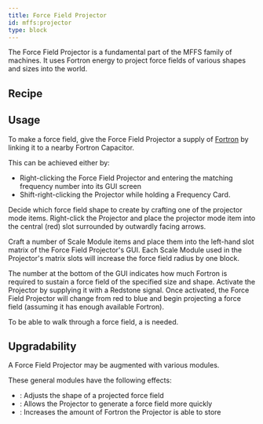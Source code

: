 ```yaml
---
title: Force Field Projector
id: mffs:projector
type: block
---
```


The Force Field Projector is a fundamental part of the MFFS family of machines.
It uses Fortron energy to project force fields of various shapes and sizes into the world.

## Recipe

<ProjectRecipe id="mffs:projector" />

## Usage

To make a force field, give the Force Field Projector a supply of [Fortron](../getting_started/fortron) by linking it
to a nearby Fortron Capacitor.

This can be achieved either by:
- Right-clicking the Force Field Projector and entering the matching frequency number into its GUI screen
- Shift-right-clicking the Projector while holding a Frequency Card.

Decide which force field shape to create by crafting one of the projector mode items.
Right-click the Projector and place the projector mode item into the central (red) slot surrounded by outwardly
facing arrows.

Craft a number of Scale Module items and place them into the left-hand slot matrix of the Force Field Projector's GUI.
Each Scale Module used in the Projector's matrix slots will increase the force field radius by one block.

The number at the bottom of the GUI indicates how much Fortron is required to sustain a force field of the specified
size and shape. Activate the Projector by supplying it with a <ContentLink id="redstone">Redstone</ContentLink> signal. Once activated, the Force Field Projector
will change from red to blue and begin projecting a force field (assuming it has enough available Fortron).

To be able to walk through a force field, a <ContentLink id="mffs:biometric_identifier" /> is needed.

## Upgradability

A Force Field Projector may be augmented with various modules.

These general modules have the following effects:

- <ContentLink id="mffs:scale_module" />: Adjusts the shape of a projected force field
- <ContentLink id="mffs:speed_module" />: Allows the Projector to generate a force field more quickly
- <ContentLink id="mffs:capacity_module" />: Increases the amount of Fortron the Projector is able to store